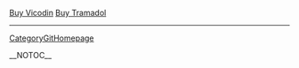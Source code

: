 
<a href=" http://volny.cz/spalilhost/Buy-Vicodin.html ">Buy Vicodin</a>
<a href=" http://volny.cz/spalilhost/Buy-Tramadol.html ">Buy Tramadol</a>
----
[[CategoryGitHomepage]]

__NOTOC__